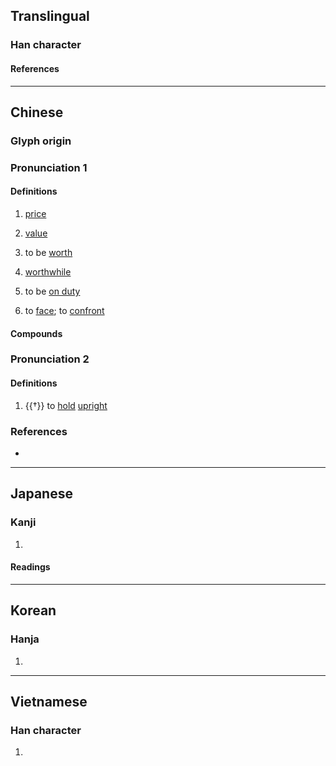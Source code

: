 {{also|値|𰁲}}
{{character info}}
==Translingual==
{{stroke order|strokes=10}}
{{CJKV-forms|值|值|値|値}}

===Han character===
{{Han char|rn=9|rad=人|as=08|sn=10|four=24216|canj=OJBM|ids=⿰亻直}}

====References====
{{Han ref|kx=0109.171|hdz=10171.080|uh=503C}}

----

==Chinese==
{{zh-forms|t2=値|ss=𰁲}}

===Glyph origin===
{{Han etym}}

===Pronunciation 1===
{{zh-pron
|m=zhí
|m-s=
|c=zik6
|c-t=
|g=
|h=pfs=ta̍t/chhṳ̍t
|h_note=ta̍t - vernacular; chhṳ̍t - literary
|j=
|mb=
|md=dĭk
|mn=xm,zz:te̍k/qz:tia̍k/ti̍t/ml,tw,sg:ta̍t
|mn_note=Mainland: te̍k/tia̍k - literary; ti̍t, ta̍t - vernacular
Taiwan: ti̍t - literary; ta̍t - vernacular
|mn-t=dag8/dêg8
|mn-t_note=dag8 - vernacular; dêg8 - literary
|w=5zeq
|x=
|mc=y
|oc=y
|ma=y
|cat=n
}}

====Definitions====
{{zh-hanzi}}

# [[price]]
# {{lb|zh|mathematics|computing|etc.}} [[value]]
#: {{zh-x|絕對值|absolute '''value'''}}
# to be [[worth]]
#: {{zh-x|這 塊 玉 值 一 萬 美元。|This jade '''is worth''' ten thousand US dollars.}}
# [[worthwhile]]
#: {{zh-x|這 趟 旅行 太 值 了。|This journey is absolutely '''worthwhile'''.}}
# to be [[on duty]]
#: {{zh-x|值班|to be on duty}}
# to [[face]]; to [[confront]]

====Compounds====
{{zh-der|真值|增值|加值稅|值回票價|年產值|價值|不值得|不值一錢|價值標準|價值判斷|不值當|價值觀念|值宿|幣值|保值|公告現值|值勤|不值一笑|值遇|加值網路|不值一看|值年|不值|一錢不值|值錢|平均值|值得|帳面價值|價值邏輯|價值論|價值指標|不值錢|值更|不值一哂|價值觀|剩餘價值|不值一文|值月|報值掛號|價值衝突|值星|升值|一文不值|值日|價值連城|值夜|儲值票|值班|值星官|產值|數值控制|社會價值|承諾值|數值分析|承值|比值|新聞價值|時值|當值|現值|淨值|數值|淨值法|成交總值|正值|期望值|月值年災|豹值|近似值|輪值|適值|酸鹼值|等值價格|股票價值|音值|面值|附加價值|總值|等值|量值|貶值|絕對值|調值}}

===Pronunciation 2===
{{zh-pron
|m=zhì
|c=zik6
|mc=y
|oc=y
|ma=y
|dial=n
|cat=v
}}

====Definitions====
{{zh-hanzi}}

# {{†}} to [[hold]] [[upright]]

===References===
* {{R:yue:Hanzi}}

{{zh-cat|Intermediate}}

----

==Japanese==

===Kanji===
{{ja-kanji|grade=|rs=人08}}

# {{rfdef|ja|sort=人08}}

====Readings====
{{ja-readings
|goon=じ, じき
|kanon=ち, ちょく
|kun=ね-, あたい-, あ-う
}}

----

==Korean==

===Hanja===
{{ko-hanja|치}}

# {{rfdef|ko|sort=人08}}

----

==Vietnamese==

===Han character===
{{vi-readings|reading=[[trị]], [[trịa]]|rs=人08}}

# {{rfdef|vi|sort=人08}}
